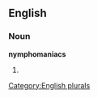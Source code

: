 ==English==

===Noun===
'''nymphomaniacs'''

# {{plural of|[[nymphomaniac]]}}

[[Category:English plurals]]